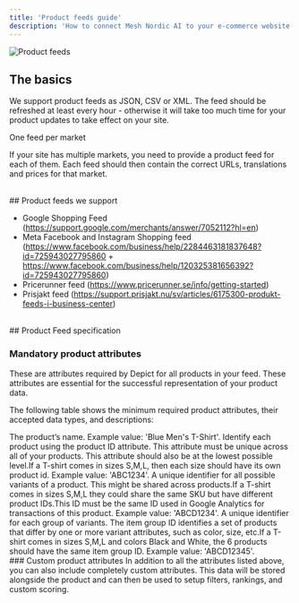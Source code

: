 ```yaml
---
title: 'Product feeds guide'
description: 'How to connect Mesh Nordic AI to your e-commerce website using product feeds.'
---
```


![Product feeds](/images/google_mc_logo_light.svg)


## The basics

We support product feeds as JSON, CSV or XML. The feed should be refreshed at least every hour - otherwise it will take too much time for your product updates to take effect on your site.

<tip>
One feed per market

If your site has multiple markets, you need to provide a product feed for each of them. Each feed should then contain the correct URLs, translations and prices for that market.
</tip>



<br/>
## Product feeds we support

- Google Shopping Feed (https://support.google.com/merchants/answer/7052112?hl=en)
- Meta Facebook and Instagram Shopping feed (https://www.facebook.com/business/help/2284463181837648?id=725943027795860 + 
https://www.facebook.com/business/help/120325381656392?id=725943027795860)
- Pricerunner feed (https://www.pricerunner.se/info/getting-started)
- Prisjakt feed (https://support.prisjakt.nu/sv/articles/6175300-produkt-feeds-i-business-center)



<br/>
## Product Feed specification

### Mandatory product attributes
These are attributes required by Depict for all products in your feed. These attributes are essential for the successful representation of your product data.

The following table shows the minimum required product attributes, their accepted data types, and descriptions:



<ResponseField name="Title" type="string" required>
The product’s name. Example value: 'Blue Men's T-Shirt'.

<ResponseField name="Product ID" type="string" required>
Identify each product using the product ID attribute. This attribute must be unique across all of your products. This attribute should also be at the lowest possible level.If a T-shirt comes in sizes S,M,L, then each size should have its own product id. Example value: 'ABC1234'.

<ResponseField name="SKU" type="string" required>
A unique identifier for all possible variants of a product. This might be shared across products.If a T-shirt comes in sizes S,M,L they could share the same SKU but have different product IDs.This ID must be the same ID used in Google Analytics for transactions of this product. Example value: 'ABCD1234'.

<ResponseField name="Item group ID" type="string" required>
A unique identifier for each group of variants. The item group ID identifies a set of products that differ by one or more variant attributes, such as color, size, etc.If a T-shirt comes in sizes S,M,L and colors Black and White, the 6 products should have the same item group ID. Example value: 'ABCD12345'.



<br/>
### Custom product attributes
In addition to all the attributes listed above, you can also include completely custom attributes. This data will be stored alongside the product and can then be used to setup filters, rankings, and custom scoring.